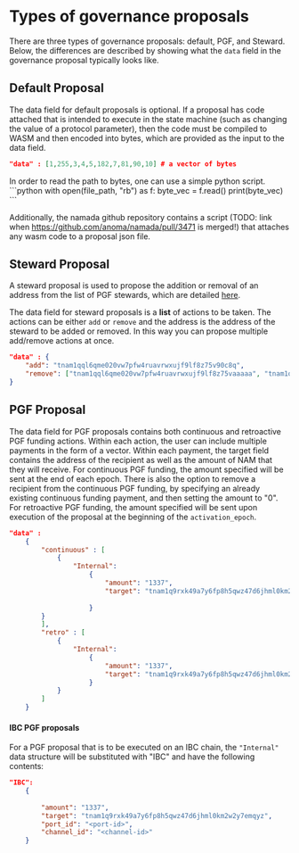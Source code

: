 
# Types of governance proposals

There are three types of governance proposals: default, PGF, and Steward. Below, the differences are described by showing what the `data` field in the governance proposal typically looks like.

## Default Proposal 

The data field for default proposals is optional. If a proposal has code attached that is intended to execute in the state machine (such as changing the value of a protocol parameter), then the code must be compiled to WASM and then encoded into bytes, which are provided as the input to the data field.

```json
"data" : [1,255,3,4,5,182,7,81,90,10] # a vector of bytes
```

<Callout type="info" emoji="">
In order to read the path to bytes, one can use a simple python script.
```python
with open(file_path, "rb") as f:
    byte_vec = f.read()
print(byte_vec)
```

Additionally, the namada github repository contains a script (TODO: link when https://github.com/anoma/namada/pull/3471 is merged!) that attaches any wasm code to a proposal json file.
</Callout>

## Steward Proposal

A steward proposal is used to propose the addition or removal of an address from the list of PGF stewards, which are detailed [here](../public-goods-funding/electing.mdx).

The data field for steward proposals is a **list** of actions to be taken. 
The actions can be either `add` or `remove` and the address is the address of 
the steward to be added or removed. In this way you can propose multiple add/remove actions at once.

```json
"data" : {
    "add": "tnam1qql6qme020vw7pfw4ruavrwxujf9lf8z75v90c8q",
    "remove": ["tnam1qql6qme020vw7pfw4ruavrwxujf9lf8z75vaaaaa", "tnam1qql6qme020vw7pfw4ruavrwxujf9lf8z75vbbbbb"]
}
```

## PGF Proposal

The data field for PGF proposals contains both continuous and retroactive PGF funding actions. 
Within each action, the user can include multiple payments in the form of a vector. 
Within each payment, the target field contains the address of the recipient as well 
as the amount of NAM that they will receive. For continuous PGF funding, the amount 
specified will be sent at the end of each epoch. There is also the option to remove a 
recipient from the continuous PGF funding, by specifying an already existing continuous 
funding payment, and then setting the amount to "0". For retroactive PGF funding, 
the amount specified will be sent upon execution of the proposal at the beginning of the `activation_epoch`.

```json
"data" :
    {
        "continuous" : [
            {
                "Internal": 
                    {
                        "amount": "1337",
                        "target": "tnam1q9rxk49a7y6fp8h5qwz47d6jhml0km2w2y7emqyz"
                        
                    }
        }
        ],
        "retro" : [
            {
                "Internal": 
                    { 
                        "amount": "1337",
                        "target": "tnam1q9rxk49a7y6fp8h5qwz47d6jhml0km2w2y7emqyz"
                    }
            }
        ]
    }
```



#### IBC PGF proposals

For a PGF proposal that is to be executed on an IBC chain, the `"Internal"` data structure will be substituted with "IBC" and have the following contents:

```json
"IBC": 
    {
        
        "amount": "1337",
        "target": "tnam1q9rxk49a7y6fp8h5qwz47d6jhml0km2w2y7emqyz",
        "port_id": "<port-id>",
        "channel_id": "<channel-id>"
    }
```